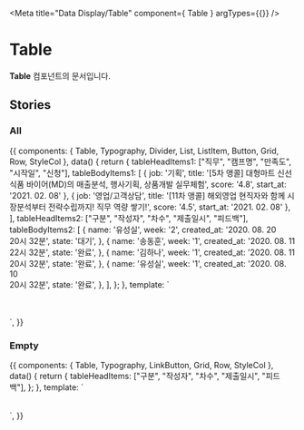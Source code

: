 
<Meta
    title="Data Display/Table"
    component={ Table }
    argTypes={{}}
/>


# Table
**Table** 컴포넌트의 문서입니다.


## Stories
### All
<Canvas>
    <Story name="All" height="100px">
        {{
            components: { Table, Typography, Divider, List, ListItem, Button, Grid, Row, StyleCol },
            data() {
                return {
                    tableHeadItems1: ["직무", "캠프명", "만족도", "시작일", "신청"],
                    tableBodyItems1: [
                        {
                            job: '기획',
                            title: '[5차 앵콜] 대형마트 신선식품 바이어(MD)의 매출분석, 행사기획, 상품개발 실무체험',
                            score: '4.8',
                            start_at: '2021. 02. 08'
                        },
                        {
                            job: '영업/고객상담',
                            title: '[11차 앵콜] 해외영업 현직자와 함께 시장분석부터 전략수립까지! 직무 역량 쌓기!',
                            score: '4.5',
                            start_at: '2021. 02. 08'
                        },
                    ],
                    tableHeadItems2: ["구분", "작성자", "차수", "제출일시", "피드백"],
                    tableBodyItems2: [
                        {
                            name: '유성실',
                            week: '2',
                            created_at: '2020. 08. 20<br />20시 32분',
                            state: '대기',
                        },
                        {
                            name: '송동훈',
                            week: '1',
                            created_at: '2020. 08. 11<br />22시 32분',
                            state: '완료',
                        },
                        {
                            name: '김하나',
                            week: '1',
                            created_at: '2020. 08. 11<br />20시 32분',
                            state: '완료',
                        },
                        {
                            name: '유성실',
                            week: '1',
                            created_at: '2020. 08. 10<br />20시 32분',
                            state: '완료',
                        },
                    ],
                };
            },
            template:
                `<Grid>
                    <Row class="mb-60">
                        <StyleCol :col-lg="12" :col-sm="12" col-gutters>
                            <Table>
                                <template v-slot:head>
                                    <Typography
                                        type="body2"
                                        color="gray800"
                                        v-for="(head, index) in tableHeadItems1"
                                        :key="'table-head-'+index"
                                        :class="{'text-left': index === 1}"
                                    >
                                        {{ head }}
                                    </Typography>
                                </template>
                                <template v-slot:body>
                                    <template v-for="item in tableBodyItems1">
                                        <ul>
                                            <li>
                                                <Typography type="body2">{{ item.job }}</Typography>
                                            </li>
                                            <li>
                                                <Typography type="body2" align="left" color="gray800">{{ item.title }}</Typography>
                                            </li>
                                            <li>
                                                <Typography type="body2" color="gray500" style="display: flex; justify-content: center">
                                                    <Typography color="primary">{{ item.score }}</Typography>/5
                                                </Typography>
                                            </li>
                                            <li>
                                                <Typography type="body2" color="gray600">
                                                    {{ item.start_at }}
                                                </Typography>
                                            </li>
                                            <li>
                                                <Button type="outlined" color="secondary" size="small" style="margin: 0 auto">신청하기</Button>
                                            </li>
                                        </ul>
                                    </template>
                                </template>
                            </Table>
                        </StyleCol>
                    </Row>
                    <Row>
                        <StyleCol :col-lg="4" :col-sm="12" :offset-lg="isMobile ? 0 : 4" col-gutters>
                            <Table>
                                <template v-slot:head>
                                    <Typography
                                        type="body2"
                                        color="gray800"
                                        v-for="(head, index) in tableHeadItems2"
                                        :key="'table-head-'+index"
                                        :class="{'text-left': index === 1 || index === 3}"
                                    >
                                        {{ head }}
                                    </Typography>
                                </template>
                                <template v-slot:body>
                                    <template v-for="(item, index) in tableBodyItems2">
                                        <ul>
                                            <li>
                                                <Typography type="body2">{{ index + 1 }}</Typography>
                                            </li>
                                            <li>
                                                <Typography type="body2" align="left" color="gray800">{{ item.name }}</Typography>
                                            </li>
                                            <li>
                                                <Typography type="body2" color="gray600">
                                                    {{ item.week }}차
                                                </Typography>
                                            </li>
                                            <li>
                                                <Typography type="caption1" color="gray600" class="text-left" v-html="item.created_at" />
                                            </li>
                                            <li>
                                                <Button
                                                    type="outlined"
                                                    color="secondary"
                                                    size="small"
                                                    style="margin: 0 auto"
                                                >
                                                    {{item.state}}
                                                </Button>
                                            </li>
                                        </ul>
                                    </template>
                                </template>
                            </Table>
                        </StyleCol>
                    </Row>
                </Grid>`,
        }}
    </Story>
</Canvas>

### Empty
<Canvas>
    <Story name="Empty" height="100px">
        {{
            components: { Table, Typography, LinkButton, Grid, Row, StyleCol },
            data() {
                return {
                    tableHeadItems: ["구분", "작성자", "차수", "제출일시", "피드백"],
                };
            },
            template:
                `<Grid>
                    <Row>
                        <StyleCol :col-lg="4" :col-sm="12" :offset-lg="isMobile ? 0 : 4" col-gutters>
                            <Table>
                                <template v-slot:head>
                                    <Typography
                                        type="body2"
                                        color="gray800"
                                        v-for="(head, index) in tableHeadItems"
                                        :key="'table-head-'+index"
                                        :class="{'text-left': index === 1 || index === 3}"
                                    >
                                        {{ head }}
                                    </Typography>
                                </template>
                                <template v-slot:empty>
                                    <Typography type="body2" color="gray700">
                                        아직 과제가 제출되지 않았어요 :(<br />
                                        <LinkButton type="body2" style="display: inline-flex">여기</LinkButton>를 눌러 과제를 제출하세요!
                                    </Typography>
                                </template>
                            </Table>
                        </StyleCol>
                    </Row>
                </Grid>`,
        }}
    </Story>
</Canvas>
